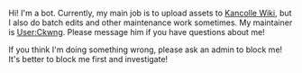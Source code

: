 Hi! I'm a bot. Currently, my main job is to upload assets to [[Kancolle Wiki]], but I also do batch edits and other maintenance work sometimes. My maintainer is [[User:Ckwng]]. Please message him if you have questions about me!

If you think I'm doing something wrong, please ask an admin to block me! It's better to block me first and investigate!